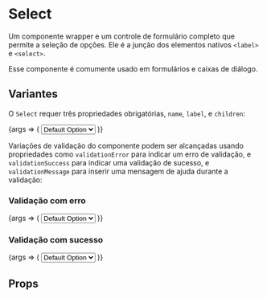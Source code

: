 
<Meta title="Forms/Select" component={Select} />

# Select

Um componente wrapper e um controle de formulário completo que permite a seleção de opções. Ele é a junção dos elementos
nativos `<label>` e `<select>`.

Esse componente é comumente usado em formulários e caixas de diálogo.

## Variantes

O `Select` requer três propriedades obrigatórias, `name`, `label`, e `children`:

<Canvas>
    <Story name="Regular Select" args={{ name: "selectName", label: "Select Label" }}>
        {args => (
            <Select {...args}>
                <option value="1">Default Option</option>
                <option value="2">Option 2</option>
            </Select>
        )}
    </Story>
</Canvas>

Variações de validação do componente podem ser alcançadas usando propriedades como `validationError` para indicar um
erro de validação, e `validationSuccess` para indicar uma validação de sucesso, e `validationMessage` para inserir uma
mensagem de ajuda durante a validação:

### Validação com erro

<Canvas>
    <Story
        name="Error Select"
        args={{
            name: "selectName",
            label: "Select Label",
            validationError: true,
            validationMessage: "There seems to be something wrong with your select",
        }}
    >
        {args => (
            <Select {...args}>
                <option value="1">Default Option</option>
                <option value="2">Option 2</option>
            </Select>
        )}
    </Story>
</Canvas>

### Validação com sucesso

<Canvas>
    <Story name="Success Select" args={{ name: "selectName", label: "Select Label", validationSuccess: true }}>
        {args => (
            <Select {...args}>
                <option value="1">Default Option</option>
                <option value="2">Option 2</option>
            </Select>
        )}
    </Story>
</Canvas>

## Props

<ArgsTable of={Select} />
